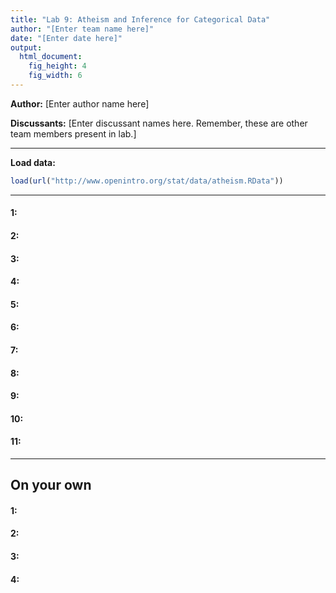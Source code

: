 ```yaml
---
title: "Lab 9: Atheism and Inference for Categorical Data"
author: "[Enter team name here]"
date: "[Enter date here]"
output:
  html_document:
    fig_height: 4
    fig_width: 6
---
```


**Author:** [Enter author name here]

**Discussants:** [Enter discussant names here. Remember, these are other team members present in lab.]

* * *

**Load data:**
```r
load(url("http://www.openintro.org/stat/data/atheism.RData"))
```

* * *

#### 1:

#### 2:

#### 3: 

#### 4:

#### 5:

#### 6:

#### 7:

#### 8:

#### 9:

#### 10:

#### 11:

* * *

## On your own

#### 1:

#### 2:

#### 3:

#### 4: